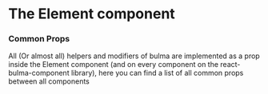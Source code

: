 
<Meta title="Core Component/PropTypes" />

# The Element component
### Common Props

All (Or almost all) helpers and modifiers of bulma are implemented as a prop inside the
Element component (and on every component on the react-bulma-component library), here you
can find a list of all common props between all components


<ArgsTable of={Element} />
